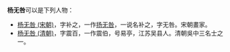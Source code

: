 '''杨无咎'''可以是下列人物：

*[[杨无咎_(宋朝)|杨无咎 (宋朝)]]，字补之，一作[[扬无咎|扬无咎]]，一说名补之，字无咎。宋朝畫家。
*[[杨无咎_(清朝)|杨无咎 (清朝)]]，字震百，一作震伯，号易亭，江苏吴县人。清朝吳中三名士之一。

{{disambig|W无|Cat=三字杨姓人名消歧义}}